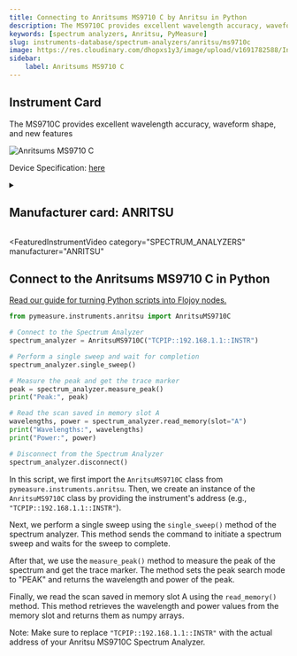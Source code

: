 ```yaml
---
title: Connecting to Anritsums MS9710 C by Anritsu in Python
description: The MS9710C provides excellent wavelength accuracy, waveform shape, and new features
keywords: [spectrum analyzers, Anritsu, PyMeasure] 
slug: instruments-database/spectrum-analyzers/anritsu/ms9710c 
image: https://res.cloudinary.com/dhopxs1y3/image/upload/v1691782588/Instruments/Spectrum%20Analyzers/MS9710C/MS9710C.jpg
sidebar:
    label: Anritsums MS9710 C 
---
```



## Instrument Card

The MS9710C provides excellent wavelength accuracy, waveform shape, and new features


![Anritsums MS9710 C](https://res.cloudinary.com/dhopxs1y3/image/upload/v1691782588/Instruments/Spectrum%20Analyzers/MS9710C/MS9710C.jpg)

Device Specification: [here](https://dl.cdn-anritsu.com/en-us/test-measurement/files/Brochures-Datasheets-Catalogs/Brochure/MS9710C_E11000.pdf)

<details style={{ marginTop: "15px"}}>
<summary><h2 style={{display:'inline'}}>Manufacturer card: ANRITSU</h2></summary>

![ANRITSU](https://res.cloudinary.com/dhopxs1y3/image/upload/v1692125977/Instruments/Vendor%20Logos/Anritsu.png)

**Anritsu** Has Testing Solutions for Automotive, Government, Data Center, & IoT Industries. Test Solutions for IoT Devices, Government Radar, Automotive, & Signal Integrity.

- Headquarters: JAPAN
- Yearly Revenue (millions, USD): 670
- Vendor Website: [here](https://www.anritsu.com/en-us/)

</details>


<FeaturedInstrumentVideo
  category="SPECTRUM_ANALYZERS"
  manufacturer="ANRITSU"
></FeaturedInstrumentVideo>

## Connect to the Anritsums MS9710 C in Python

[Read our guide for turning Python scripts into Flojoy nodes.](https://docs.flojoy.ai/contribution/blocks/custom-flojoy-block/)


<Tabs>

<TabItem value="Flojoy" label="Flojoy" className="flojoy-instrument-tabs">

<NodeCardCollection category='SPECTRUM_ANALYZERS' manufacturer='ANRITSU'></NodeCardCollection>

</TabItem>
<TabItem value="PyMeasure" label="PyMeasure">


```python
from pymeasure.instruments.anritsu import AnritsuMS9710C

# Connect to the Spectrum Analyzer
spectrum_analyzer = AnritsuMS9710C("TCPIP::192.168.1.1::INSTR")

# Perform a single sweep and wait for completion
spectrum_analyzer.single_sweep()

# Measure the peak and get the trace marker
peak = spectrum_analyzer.measure_peak()
print("Peak:", peak)

# Read the scan saved in memory slot A
wavelengths, power = spectrum_analyzer.read_memory(slot="A")
print("Wavelengths:", wavelengths)
print("Power:", power)

# Disconnect from the Spectrum Analyzer
spectrum_analyzer.disconnect()
```

In this script, we first import the `AnritsuMS9710C` class from `pymeasure.instruments.anritsu`. Then, we create an instance of the `AnritsuMS9710C` class by providing the instrument's address (e.g., `"TCPIP::192.168.1.1::INSTR"`).

Next, we perform a single sweep using the `single_sweep()` method of the spectrum analyzer. This method sends the command to initiate a spectrum sweep and waits for the sweep to complete.

After that, we use the `measure_peak()` method to measure the peak of the spectrum and get the trace marker. The method sets the peak search mode to "PEAK" and returns the wavelength and power of the peak.

Finally, we read the scan saved in memory slot A using the `read_memory()` method. This method retrieves the wavelength and power values from the memory slot and returns them as numpy arrays.

Note: Make sure to replace `"TCPIP::192.168.1.1::INSTR"` with the actual address of your Anritsu MS9710C Spectrum Analyzer.

</TabItem>
</Tabs>